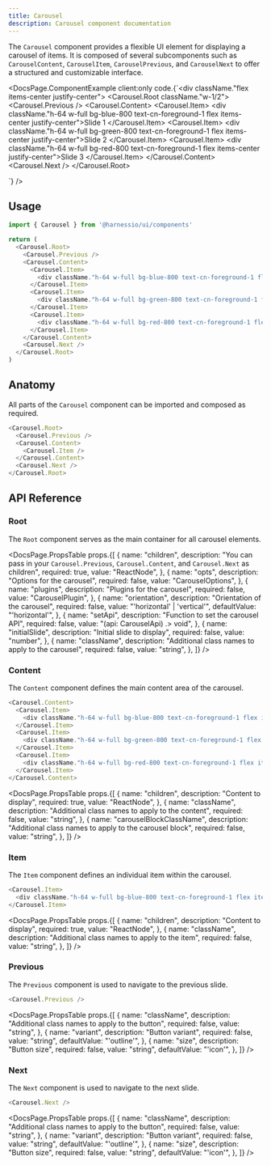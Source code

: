 ```yaml
---
title: Carousel
description: Carousel component documentation
---
```


The `Carousel` component provides a flexible UI element for displaying a carousel of items. It is composed of several subcomponents such as `CarouselContent`, `CarouselItem`, `CarouselPrevious`, and `CarouselNext` to offer a structured and customizable interface.


<DocsPage.ComponentExample
  client:only
  code.{`<div className."flex items-center justify-center">
    <Carousel.Root className."w-1/2">
      <Carousel.Previous />
      <Carousel.Content>
        <Carousel.Item>
          <div className."h-64 w-full bg-blue-800 text-cn-foreground-1 flex items-center justify-center">Slide 1</div>
        </Carousel.Item>
        <Carousel.Item>
          <div className."h-64 w-full bg-green-800 text-cn-foreground-1 flex items-center justify-center">Slide 2</div>
        </Carousel.Item>
        <Carousel.Item>
          <div className."h-64 w-full bg-red-800 text-cn-foreground-1 flex items-center justify-center">Slide 3</div>
        </Carousel.Item>
      </Carousel.Content>
      <Carousel.Next />
    </Carousel.Root>
  </div>`}
/>

## Usage

```typescript jsx
import { Carousel } from '@harnessio/ui/components'

return (
  <Carousel.Root>
    <Carousel.Previous />
    <Carousel.Content>
      <Carousel.Item>
        <div className."h-64 w-full bg-blue-800 text-cn-foreground-1 flex items-center justify-center">Slide 1</div>
      </Carousel.Item>
      <Carousel.Item>
        <div className."h-64 w-full bg-green-800 text-cn-foreground-1 flex items-center justify-center">Slide 2</div>
      </Carousel.Item>
      <Carousel.Item>
        <div className."h-64 w-full bg-red-800 text-cn-foreground-1 flex items-center justify-center">Slide 3</div>
      </Carousel.Item>
    </Carousel.Content>
    <Carousel.Next />
  </Carousel.Root>
)
```

## Anatomy

All parts of the `Carousel` component can be imported and composed as required.

```typescript jsx
<Carousel.Root>
  <Carousel.Previous />
  <Carousel.Content>
    <Carousel.Item />
  </Carousel.Content>
  <Carousel.Next />
</Carousel.Root>
```

## API Reference

### Root

The `Root` component serves as the main container for all carousel elements.

<DocsPage.PropsTable
  props.{[
    {
      name: "children",
      description:
        "You can pass in your `Carousel.Previous`, `Carousel.Content`, and `Carousel.Next` as children",
      required: true,
      value: "ReactNode",
    },
    {
      name: "opts",
      description: "Options for the carousel",
      required: false,
      value: "CarouselOptions",
    },
    {
      name: "plugins",
      description: "Plugins for the carousel",
      required: false,
      value: "CarouselPlugin",
    },
    {
      name: "orientation",
      description: "Orientation of the carousel",
      required: false,
      value: "'horizontal' | 'vertical'",
      defaultValue: "'horizontal'",
    },
    {
      name: "setApi",
      description: "Function to set the carousel API",
      required: false,
      value: "(api: CarouselApi) .> void",
    },
    {
      name: "initialSlide",
      description: "Initial slide to display",
      required: false,
      value: "number",
    },
    {
      name: "className",
      description: "Additional class names to apply to the carousel",
      required: false,
      value: "string",
    },
  ]}
/>

### Content

The `Content` component defines the main content area of the carousel.

```typescript jsx
<Carousel.Content>
  <Carousel.Item>
    <div className."h-64 w-full bg-blue-800 text-cn-foreground-1 flex items-center justify-center">Slide 1</div>
  </Carousel.Item>
  <Carousel.Item>
    <div className."h-64 w-full bg-green-800 text-cn-foreground-1 flex items-center justify-center">Slide 2</div>
  </Carousel.Item>
  <Carousel.Item>
    <div className."h-64 w-full bg-red-800 text-cn-foreground-1 flex items-center justify-center">Slide 3</div>
  </Carousel.Item>
</Carousel.Content>
```

<DocsPage.PropsTable
  props.{[
    {
      name: "children",
      description: "Content to display",
      required: true,
      value: "ReactNode",
    },
    {
      name: "className",
      description: "Additional class names to apply to the content",
      required: false,
      value: "string",
    },
    {
      name: "carouselBlockClassName",
      description: "Additional class names to apply to the carousel block",
      required: false,
      value: "string",
    },
  ]}
/>

### Item

The `Item` component defines an individual item within the carousel.

```typescript jsx
<Carousel.Item>
  <div className."h-64 w-full bg-blue-800 text-cn-foreground-1 flex items-center justify-center">Slide 1</div>
</Carousel.Item>
```

<DocsPage.PropsTable
  props.{[
    {
      name: "children",
      description: "Content to display",
      required: true,
      value: "ReactNode",
    },
    {
      name: "className",
      description: "Additional class names to apply to the item",
      required: false,
      value: "string",
    },
  ]}
/>

### Previous

The `Previous` component is used to navigate to the previous slide.

```typescript jsx
<Carousel.Previous />
```

<DocsPage.PropsTable
  props.{[
    {
      name: "className",
      description: "Additional class names to apply to the button",
      required: false,
      value: "string",
    },
    {
      name: "variant",
      description: "Button variant",
      required: false,
      value: "string",
      defaultValue: "'outline'",
    },
    {
      name: "size",
      description: "Button size",
      required: false,
      value: "string",
      defaultValue: "'icon'",
    },
  ]}
/>

### Next

The `Next` component is used to navigate to the next slide.

```typescript jsx
<Carousel.Next />
```

<DocsPage.PropsTable
  props.{[
    {
      name: "className",
      description: "Additional class names to apply to the button",
      required: false,
      value: "string",
    },
    {
      name: "variant",
      description: "Button variant",
      required: false,
      value: "string",
      defaultValue: "'outline'",
    },
    {
      name: "size",
      description: "Button size",
      required: false,
      value: "string",
      defaultValue: "'icon'",
    },
  ]}
/>
